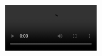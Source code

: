 <Video src="speaker.webm" start={1} end={25} />
<Browser url="/hello" loadUrl="/01" zoom={0.8} />
<Editor
  code="hello.md"
  lang="md"
  tab="demo/hello.md"
  tabs={["demo/hello.md", "demo/agenda.md"]}
/>

```srt
0 –> 4
Here we have a Markdown file
4 –> 10
Markdown has this clean syntax that
makes you want to use it for everything
10 –> 15.6
And that's also why we have MDX,
now we can put more things on Markdown
15.6 –> 19.7
In this talk,
we are going to see how flexible MDX is
19.7 –> 25
And how to use it for any kind of content
and any kind of layout
```

---

<Video src="speaker.webm" start={25} end={39} />
<Browser url="/agenda" loadUrl="/02" zoom={0.8} />
<Editor
  code="agenda.md"
  lang="md"
  tab="demo/agenda.md"
  tabs={["demo/hello.md", "demo/agenda.md"]}
/>

```srt

```

//intro ends


---

<Video src="speaker.webm" start={39} end={53} />
<Browser url="/hello" loadUrl="/03" zoom={0.8} />
<Editor
  code="03.js"
  lang="html"
  tab="demo/simple.html"
  tabs={["demo/simple.html", "demo/embed-sdk.js"]}
/>

```srt
```

---

<Video src="speaker.webm" start={53} end={71} />
<Browser url="/hello" loadUrl="/04" zoom={0.8} />
<Editor
  code="04.js"
  lang="html"
  tab="demo/simple.html"
  tabs={["demo/simple.html", "demo/embed-sdk.js"]}
/>

```srt

```

---

<Video src="speaker.webm" start={71} end={95.5} />
<Browser url="/hello" loadUrl="/05" zoom={0.8} />
<Editor
  code="05.js"
  lang="html"
  tab="demo/simple.html"
  tabs={["demo/simple.html", "demo/embed-sdk.js"]}
/>

```srt
```

---

<Video src="speaker.webm" start={71} end={95.5} />
<Browser url="https://master.dev.looker.com" loadUrl="https://master.dev.looker.com" zoom={0.8} />
<Editor
  code="05.js"
  lang="html"
  tab="demo/simple.html"
  tabs={["demo/simple.html", "demo/embed-sdk.js"]}
/>

```srt
```

---

<Video src="speaker.webm" start={71} end={95.5} />
<Browser url="/hello" loadUrl="/05" zoom={0.8} />
<Editor
  code="05.js"
  lang="html"
  tab="demo/simple.html"
  tabs={["demo/simple.html", "demo/embed-sdk.js"]}
/>

```srt
```

---

<Video src="speaker.webm" start={169.7} end={214} />
<Browser url="/embed-sdk" loadUrl="/06" zoom={0.9} />
<Editor
  code="06.js"
  lang="jsx"
  tab="demo/embed-sdk.js"
  tabs={["demo/simple.html", "demo/embed-sdk.js"]}
/>

```srt
```

---

<Video src="speaker.webm" start={214} end={257.8} />
<Browser url="/steps" loadUrl="/07" zoom={0.9} />
<Editor
  code="07.js"
  focus="4:5,10:11"
  lang="jsx"
  tab="demo/embed-sdk.js"
  tabs={["demo/simple.html", "demo/embed-sdk.js"]}
/>

```srt
```

---

<Video src="speaker.webm" start={257.8} end={292.5} />
<Browser url="/steps" loadUrl="/08" zoom={0.9} />
<Editor
  code="08.js"
  lang="jsx"
  tab="demo/embed-sdk.js"
  tabs={["demo/simple.html", "demo/embed-sdk.js"]}
/>

```srt
```

---

<Video src="speaker.webm" start={292.5} end={309} />
<Browser url="/steps" loadUrl="/09" zoom={0.6} />
<Editor
  code="09.js"
  focus="17:43"
  lang="jsx"
  tab="demo/embed.js"
  tabs={["demo/simple.html", "demo/embed-sdk.js", "demo/embed.js"]}
/>

```srt
```

---

<Video src="speaker.webm" start={309} end={320} />
<Browser url="/steps" loadUrl="/10" zoom={0.6}></Browser>
<Editor
  code="10.js"
  focus="4,13"
  lang="jsx"
  tab="demo/embed-sdk.js"
  tabs={["demo/simple.html", "demo/embed-sdk.js", "demo/embed.js"]}
/>

```srt
```

---

<Video src="speaker.webm" start={309} end={320} />
<Browser url="/steps" loadUrl="/10" zoom={0.6}></Browser>
<Editor
  code="09.js"
  lang="jsx"
  tab="demo/embed.js"
  tabs={["demo/simple.html", "demo/embed-sdk.js", "demo/embed.js"]}
/>

```srt
```

---

<Video src="speaker.webm" start={309} end={320} />
<Browser url="/steps" loadUrl="/10" zoom={0.6}></Browser>
<Editor
  code="09.js"
  focus="32:41"
  lang="jsx"
  tab="demo/embed.js"
  tabs={["demo/simple.html", "demo/embed-sdk.js", "demo/embed.js"]}
/>

```srt
```

---

<Video src="speaker.webm" start={309} end={320} />
<Browser url="/steps" loadUrl="/10" zoom={0.6}></Browser>
<Editor
  code="11.js"
  focus="21"
  lang="jsx"
  tab="demo/embed.js"
  tabs={["demo/simple.html", "demo/embed-sdk.js", "demo/embed.js"]}
/>

```srt
```

---

<Video src="speaker.webm" start={309} end={320} />
<Browser url="/steps" loadUrl="/10" zoom={0.6}></Browser>
<Editor
  code="12.js"
  focus="30:47"
  lang="jsx"
  tab="demo/embed.js"
  tabs={["demo/simple.html", "demo/embed-sdk.js", "demo/embed.js"]}
/>

```srt
```

---

<Video src="speaker.webm" start={309} end={320} />
<Browser url="/steps" loadUrl="/02" zoom={0.6}></Browser>
<Editor
  code="agenda.md"
  lang="md"
  tab="demo/agenda.md"
  tabs={["demo/simple.html", "demo/embed-sdk.js", "demo/embed.js", "demo/agenda.md"]}
/>

<Video src="speaker.webm" start={367} end={377} />
<Browser url="/steps" loadUrl="/11" zoom={0.6} />
<Editor
  code="steps.3.mdx"
  focus="3,17,19,30"
  lang="md"
  tab="demo/steps.mdx"
  tabs={["demo/steps.mdx", "pages/steps.js"]}
/>

```srt
367 -> 370.5
To do that,
we'll change the MDX
370.5 -> 377
we need to specify the media file
and the time range for each step
```

---

<Video src="speaker.webm" start={377} end={406.9} />
<Browser url="/steps" loadUrl="/13" zoom={0.6} />
<Editor
  code="13.js"
  focus="18,28:40"
  lang="jsx"
  tab="pages/steps.js"
  tabs={["demo/steps.mdx", "pages/steps.js"]}
/>

```srt
377 -> 381.7
Once we have that, we can extract it
from the children on the Wrapper
381.7 -> 384.5
and pass it to another React component
384.5 -> 390.3
this time is the TalkLayout component,
that will solve all the synching for us
390.3 -> 398.4
Now you should see the steps changing
every time I snap my fingers
398.4 -> 403
Some of you may have noticed that this
looks similar to the layout of this talk
403 -> 404.7
the talk I'm giving right now
404.7 -> 406.9
and it is
```

---

<Video src="speaker.webm" start={406.9} end={420} />
<Browser url="/" zoom={0.4} />
<Editor
  code="cake.mdx"
  focus="508:527"
  lang="md"
  tab="demo/cake.mdx"
  tabs={["demo/cake.mdx", "pages/index.js"]}
/>

```srt
406.9 -> 409.5
This talk was built using this same technique
409.5 -> 413.7
It's all MDX
Always has been
413.7 -> 420
On the left you can see the mdx for
this specific step of the talk
```

---

<Video src="speaker.webm" start={420} end={439.6} />
<Browser url="/" zoom={0.4} />
<Editor
  code="cake.mdx"
  focus="531:551"
  lang="md"
  tab="demo/cake.mdx"
  tabs={["demo/cake.mdx", "pages/index.js"]}
/>

```srt
420 -> 426
And here is the next one
We have four different elements for each step
426 -> 432.5
We have the video filename and timestamps
the url we are showing on the iframe
432.5 -> 439.6
information for the code we are highlighting
and even the captions for the step
```

---

<Video src="speaker.webm" start={439.6} end={484.1} />
<Browser
  url="https://codehike.org"
  zoom={0.4}
  prependOrigin={false}
/>
<Editor
  code="package.json.copy"
  focus="2:16"
  lang="json"
  tab="package.json"
  tabs={["package.json"]}
/>

```srt
```
